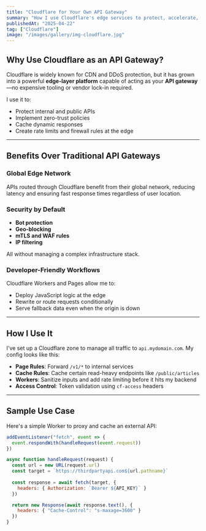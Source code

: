 ```yaml
---
title: "Cloudflare for Your Own API Gateway"
summary: "How I use Cloudflare's edge services to protect, accelerate, and simplify my API infrastructure."
publishedAt: "2025-04-22"
tag: ["Cloudflare"]
image: "/images/gallery/img-cloudflare.jpg"
---
```


## Why Use Cloudflare as an API Gateway?

Cloudflare is widely known for CDN and DDoS protection, but it has grown into a powerful **edge-layer platform** capable of acting as your **API gateway**—no expensive tooling or vendor lock-in required.

I use it to:
- Protect internal and public APIs
- Implement zero-trust policies
- Cache dynamic responses
- Create rate limits and firewall rules at the edge

---

## Benefits Over Traditional API Gateways

###  Global Edge Network  
APIs routed through Cloudflare benefit from their global network, reducing latency and ensuring fast response times regardless of user location.

###  Security by Default  
- **Bot protection**
- **Geo-blocking**
- **mTLS and WAF rules**
- **IP filtering**

All without managing a complex infrastructure stack.

###  Developer-Friendly Workflows  
Cloudflare Workers and Pages allow me to:
- Deploy JavaScript logic at the edge
- Rewrite or route requests conditionally
- Serve fallback data even when the origin is down

---

## How I Use It

I've set up a Cloudflare zone to manage all traffic to `api.mydomain.com`. My config looks like this:

-  **Page Rules**: Forward `/v1/*` to internal services
-  **Cache Rules**: Cache certain read-heavy endpoints like `/public/articles`
-  **Workers**: Sanitize inputs and add rate limiting before it hits my backend
-  **Access Control**: Token validation using `cf-access` headers

---

## Sample Use Case

Here's a simple Worker to proxy and cache an external API:

```js
addEventListener("fetch", event => {
  event.respondWith(handleRequest(event.request))
})

async function handleRequest(request) {
  const url = new URL(request.url)
  const target = `https://thirdpartyapi.com${url.pathname}`
  
  const response = await fetch(target, {
    headers: { Authorization: `Bearer ${API_KEY}` }
  })

  return new Response(await response.text(), {
    headers: { "Cache-Control": "s-maxage=3600" }
  })
}
